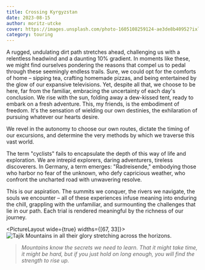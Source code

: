 ```yaml
---
title: Crossing Kyrgyzstan
date: 2023-08-15
author: moritz-utcke
cover: https://images.unsplash.com/photo-1605108259124-ae3de8b40952?ixlib=rb-4.0.3&ixid=M3wxMjA3fDB8MHxwaG90by1wYWdlfHx8fGVufDB8fHx8fA%3D%3D&auto=format&fit=crop&w=1631&q=80
category: touring
---
```



<WavesurferAudio src="/audio/vlog-hip-hop-18447.mp3" downloadable={true} client:only />

A rugged, undulating dirt path stretches ahead, challenging us with a relentless headwind and a daunting 10% gradient. In moments like these, we might find ourselves pondering the reasons that compel us to pedal through these seemingly endless trails. Sure, we could opt for the comforts of home – sipping tea, crafting homemade pizzas, and being entertained by the glow of our expansive televisions. Yet, despite all that, we choose to be here, far from the familiar, embracing the uncertainty of each day's conclusion. We rise with the sun, folding away a dew-kissed tent, ready to embark on a fresh adventure. This, my friends, is the embodiment of freedom. It's the sensation of wielding our own destinies, the exhilaration of pursuing whatever our hearts desire.

We revel in the autonomy to choose our own routes, dictate the timing of our excursions, and determine the very methods by which we traverse this vast world.

The term "cyclists" fails to encapsulate the depth of this way of life and exploration. We are intrepid explorers, daring adventurers, tireless discoverers. In Germany, a term emerges: "Radreisende," embodying those who harbor no fear of the unknown, who defy capricious weather, who confront the uncharted road with unwavering resolve.

This is our aspiration. The summits we conquer, the rivers we navigate, the souls we encounter – all of these experiences infuse meaning into enduring the chill, grappling with the unfamiliar, and surmounting the challenges that lie in our path. Each trial is rendered meaningful by the richness of our journey.

<PictureLayout wide={true} widths={[67, 33]}>
	<img src="/images/blog/001-freedom/tajik-mountains.jpg" alt="Tajik Mountains in all their glory stretching across the horizons." />
	<img src="/images/blog/001-freedom/ak-baital-pass.jpg" alt="" />
</PictureLayout>

> *Mountains know the secrets we need to learn. That it might take time, it might be hard, but if you just hold on long enough, you will find the strength to rise up.*
